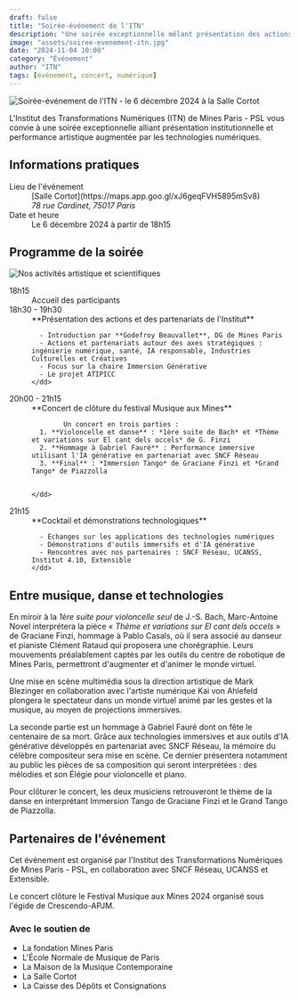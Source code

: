 ```yaml
---
draft: false
title: "Soirée-événement de l'ITN"
description: "Une soirée exceptionnelle mêlant présentation des actions de l'Institut et concert immersif, suivie d'un cocktail networking avec démonstrations technologiques."
image: "assets/soiree-evenement-itn.jpg"
date: "2024-11-04 10:00"
category: "Événement"
author: "ITN"
tags: [événement, concert, numérique]
---
```



<Image
  src={heroImage}
  alt="Soirée-événement de l'ITN - le 6 décembre 2024 à la Salle Cortot"
  loading="eager"
  inferSize={true}
/>

L'Institut des Transformations Numériques (ITN) de Mines Paris - PSL vous convie à une soirée exceptionnelle alliant présentation institutionnelle et performance artistique augmentée par les technologies numériques.

## Informations pratiques

<dl>
  <dt>Lieu de l'événement</dt>
  <dd>
    [Salle Cortot](https://maps.app.goo.gl/xJ6geqFVH5895mSv8)
    <address>78 rue Cardinet, 75017 Paris</address>
  </dd>

  <dt>Date et heure</dt>
  <dd>Le 6 décembre 2024 à partir de 18h15</dd>
</dl>

## Programme de la soirée

<Image
  src={concertImage}
  alt="Nos activités artistique et scientifiques"
  loading="lazy"
  inferSize={true}
/>

<dl className="divide-y divide-gray-100">
  <div className="px-4 py-6 sm:grid sm:grid-cols-3 sm:gap-4 sm:px-6">
    <dt className="font-medium text-gray-900">
      <time datetime="2024-12-06T18:15">18h15</time>
    </dt>
    <dd className="mt-1 leading-6 text-gray-700 sm:col-span-2 sm:mt-0">
      Accueil des participants
    </dd>
  </div>

  <div className="px-4 py-6 sm:grid sm:grid-cols-3 sm:gap-4 sm:px-6">
    <dt className="font-medium text-gray-900">
      <time datetime="2024-12-06T18:30">18h30 - 19h30</time>
    </dt>
    <dd className="mt-1 leading-6 text-gray-700 sm:col-span-2 sm:mt-0">
      **Présentation des actions et des partenariats de l'Institut**

      - Introduction par **Godefroy Beauvallet**, DG de Mines Paris
      - Actions et partenariats autour des axes stratégiques : ingénierie numérique, santé, IA responsable, Industries Culturelles et Créatives
      - Focus sur la chaire Immersion Générative
      - Le projet ATIPICC
    </dd>

  </div>

  <div className="px-4 py-6 sm:grid sm:grid-cols-3 sm:gap-4 sm:px-6">
    <dt className="font-medium text-gray-900">
      <time datetime="2024-12-06T20:00">20h00 - 21h15</time>
    </dt>
    <dd className="mt-1 leading-6 text-gray-700 sm:col-span-2 sm:mt-0">
      **Concert de clôture du festival Musique aux Mines**

            Un concert en trois parties :
      1. **Violoncelle et danse** : *1ère suite de Bach* et *Thème et variations sur El cant dels occels* de G. Finzi
      2. **Hommage à Gabriel Fauré** : Performance immersive utilisant l'IA générative en partenariat avec SNCF Réseau
      3. **Final** : *Immersion Tango* de Graciane Finzi et *Grand Tango* de Piazzolla


    </dd>

  </div>

  <div className="px-4 py-6 sm:grid sm:grid-cols-3 sm:gap-4 sm:px-6">
    <dt className="font-medium text-gray-900">
      <time datetime="2024-12-06T21:15">21h15</time>
    </dt>
    <dd className="mt-1 leading-6 text-gray-700 sm:col-span-2 sm:mt-0">
      **Cocktail et démonstrations technologiques**

      - Échanges sur les applications des technologies numériques
      - Démonstrations d'outils immersifs et d'IA générative
      - Rencontres avec nos partenaires : SNCF Réseau, UCANSS, Institut 4.10, Extensible
    </dd>

  </div>
</dl>

## Entre musique, danse et technologies

En miroir à la _1ère suite pour violoncelle seul_ de J.-S. Bach, Marc-Antoine Novel interprétera la pièce « _Thème et variations sur El cant dels occels_ » de Graciane Finzi, hommage à Pablo Casals, où il sera associé au danseur et pianiste Clément Rataud qui proposera une chorégraphie. Leurs mouvements préalablement captés par les outils du centre de robotique de Mines Paris, permettront d'augmenter et d'animer le monde virtuel.

Une mise en scène multimédia sous la direction artistique de Mark Blezinger en collaboration avec l'artiste numérique Kai von Ahlefeld plongera le spectateur dans un monde virtuel animé par les gestes et la musique, au moyen de projections immersives.

La seconde partie est un hommage à Gabriel Fauré dont on fête le centenaire de sa mort. Grâce aux technologies immersives et aux outils d'IA générative développés en partenariat avec SNCF Réseau, la mémoire du célèbre compositeur sera mise en scène. Ce dernier présentera notamment au public les pièces de sa composition qui seront interprétées&nbsp;: des mélodies et son Élégie pour violoncelle et piano.

Pour clôturer le concert, les deux musiciens retrouveront le thème de la danse en interprétant Immersion Tango de Graciane Finzi et le Grand Tango de Piazzolla.

## Partenaires de l'événement

Cet événement est organisé par l'Institut des Transformations Numériques de Mines Paris - PSL, en collaboration avec SNCF Réseau, UCANSS et Extensible.

Le concert clôture le Festival Musique aux Mines 2024 organisé sous l'égide de Crescendo-APJM.

### Avec le soutien de

- La fondation Mines Paris
- L'École Normale de Musique de Paris
- La Maison de la Musique Contemporaine
- La Salle Cortot
- La Caisse des Dépôts et Consignations
